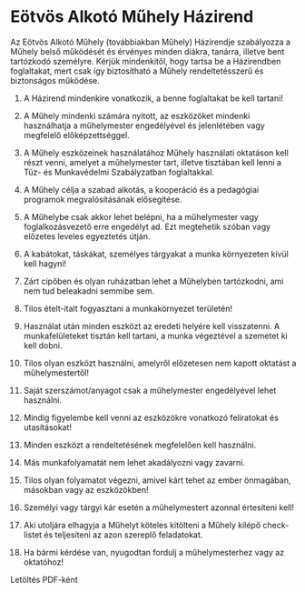
# Eötvös Alkotó Műhely Házirend

Az Eötvös Alkotó Műhely (továbbiakban Műhely) Házirendje szabályozza a Műhely
belső működését és érvényes minden diákra, tanárra, illetve bent tartózkodó
személyre. Kérjük mindenkitől, hogy tartsa be a Házirendben foglaltakat, mert csak
így biztosítható a Műhely rendeltetésszerű és biztonságos működése.

1. A Házirend mindenkire vonatkozik, a benne foglaltakat be kell tartani!

2. A Műhely mindenki számára nyitott, az eszközöket mindenki használhatja a műhelymester engedélyével és jelenlétében vagy megfelelő előképzettséggel.

3. A Műhely eszközeinek használatához Műhely használati oktatáson kell részt venni, amelyet a műhelymester tart, illetve tisztában kell lenni a Tűz- és Munkavédelmi Szabályzatban foglaltakkal.

4. A Műhely célja a szabad alkotás, a kooperáció és a pedagógiai programok megvalósításának elősegítése.

5. A Műhelybe csak akkor lehet belépni, ha a műhelymester vagy foglalkozásvezető erre engedélyt ad. Ezt megtehetik szóban vagy előzetes leveles egyeztetés útján.

6. A kabátokat, táskákat, személyes tárgyakat a munka környezeten kívül kell hagyni!

7. Zárt cipőben és olyan ruházatban lehet a Műhelyben tartózkodni, ami nem tud beleakadni semmibe sem.

8. Tilos ételt-italt fogyasztani a munkakörnyezet területén!

9. Használat után minden eszközt az eredeti helyére kell visszatenni. A munkafelületeket tisztán kell tartani, a munka végeztével a szemetet ki kell dobni.

10. Tilos olyan eszközt használni, amelyről előzetesen nem kapott oktatást a műhelymestertől!

11. Saját szerszámot/anyagot csak a műhelymester engedélyével lehet használni.

12. Mindig figyelembe kell venni az eszközökre vonatkozó feliratokat és utasításokat!

13. Minden eszközt a rendeltetésének megfelelően kell használni.

14. Más munkafolyamatát nem lehet akadályozni vagy zavarni.

15. Tilos olyan folyamatot végezni, amivel kárt tehet az ember önmagában, másokban vagy az eszközökben!

16. Személyi vagy tárgyi kár esetén a műhelymestert azonnal értesíteni kell!

17. Aki utoljára elhagyja a Műhelyt köteles kitölteni a Műhely kilépő check-listet és teljesíteni az azon szereplő feladatokat.

18. Ha bármi kérdése van, nyugodtan fordulj a műhelymesterhez vagy az oktatóhoz!

<Link href="/Eötvös Alkotó Műhely Házirend.pdf">
  <p style={{ color: "orange", textDecoration: "underscore" }}>
    Letöltés PDF-ként
  </p>
</Link>
